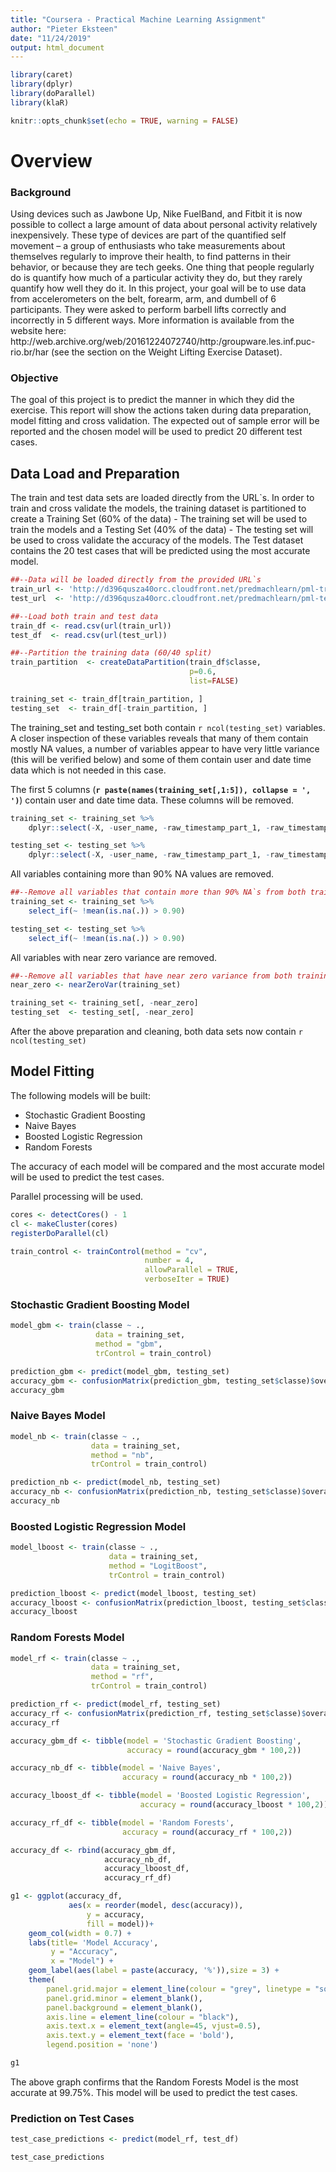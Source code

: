 ---
title: "Coursera - Practical Machine Learning Assignment"
author: "Pieter Eksteen"
date: "11/24/2019"
output: html_document
---

```{r setup, include=FALSE}

library(caret)
library(dplyr)
library(doParallel)
library(klaR)

knitr::opts_chunk$set(echo = TRUE, warning = FALSE)
```

# Overview

### Background

Using devices such as Jawbone Up, Nike FuelBand, and Fitbit it is now possible to collect a large amount of data about personal activity relatively inexpensively. These type of devices are part of the quantified self movement – a group of enthusiasts who take measurements about themselves regularly to improve their health, to find patterns in their behavior, or because they are tech geeks. One thing that people regularly do is quantify how much of a particular activity they do, but they rarely quantify how well they do it. In this project, your goal will be to use data from accelerometers on the belt, forearm, arm, and dumbell of 6 participants. They were asked to perform barbell lifts correctly and incorrectly in 5 different ways. More information is available from the website here: http://web.archive.org/web/20161224072740/http:/groupware.les.inf.puc-rio.br/har (see the section on the Weight Lifting Exercise Dataset).

### Objective

The goal of this project is to predict the manner in which they did the exercise. This report will show the actions taken during data preparation, model fitting and cross validation. The expected out of sample error will be reported and the chosen model will be used to predict 20 different test cases. 

## Data Load and Preparation

The train and test data sets are loaded directly from the URL`s. In order to train and cross validate the models, the training dataset is partitioned to create a Training Set (60% of the data) - The training set will be used to train the models and a Testing Set (40% of the data) - The testing set will be used to cross validate the accuracy of the models. The Test dataset contains the 20 test cases that will be predicted using the most accurate model.

```{r Load Data}
##--Data will be loaded directly from the provided URL`s
train_url <- 'http://d396qusza40orc.cloudfront.net/predmachlearn/pml-training.csv'
test_url  <- 'http://d396qusza40orc.cloudfront.net/predmachlearn/pml-testing.csv'

##--Load both train and test data
train_df <- read.csv(url(train_url))
test_df  <- read.csv(url(test_url))

##--Partition the training data (60/40 split) 
train_partition  <- createDataPartition(train_df$classe,
                                        p=0.6,
                                        list=FALSE)

training_set <- train_df[train_partition, ]
testing_set  <- train_df[-train_partition, ]

```

The training_set and testing_set both contain `r ncol(testing_set)` variables. A closer inspection of these variables reveals that many of them contain mostly NA values, a number of variables appear to have very little variance (this will be verified below) and some of them contain user and date time data which is not needed in this case.

The first 5 columns (**`r paste(names(training_set[,1:5]), collapse = ', ')`**) contain user and date time data. These columns will be removed.

```{r Remove User Data}

training_set <- training_set %>% 
    dplyr::select(-X, -user_name, -raw_timestamp_part_1, -raw_timestamp_part_2, -cvtd_timestamp)

testing_set <- testing_set %>% 
    dplyr::select(-X, -user_name, -raw_timestamp_part_1, -raw_timestamp_part_2, -cvtd_timestamp)

```

All variables containing more than 90% NA values are removed.

```{r Remove NA Variables}
##--Remove all variables that contain more than 90% NA`s from both training and test data
training_set <- training_set %>%
    select_if(~ !mean(is.na(.)) > 0.90)

testing_set <- testing_set %>%
    select_if(~ !mean(is.na(.)) > 0.90)

```

All variables with near zero variance are removed.

```{r Remove Near Zero Variance}
##--Remove all variables that have near zero variance from both training and test data
near_zero <- nearZeroVar(training_set)

training_set <- training_set[, -near_zero]
testing_set  <- testing_set[, -near_zero]

```

After the above preparation and cleaning, both data sets now contain `r ncol(testing_set)`

## Model Fitting

The following models will be built:

*  Stochastic Gradient Boosting
*  Naive Bayes
*  Boosted Logistic Regression
*  Random Forests

The accuracy of each model will be compared and the most accurate model will be used to predict the test cases.

Parallel processing will be used.

```{r Parallel Processing Config}

cores <- detectCores() - 1
cl <- makeCluster(cores)
registerDoParallel(cl)

```

```{r Train Control Config}

train_control <- trainControl(method = "cv",
                              number = 4,
                              allowParallel = TRUE,
                              verboseIter = TRUE)

```

### Stochastic Gradient Boosting Model

```{r Stochastic Gradient Boosting Model}

model_gbm <- train(classe ~ .,
                   data = training_set,
                   method = "gbm",
                   trControl = train_control)

prediction_gbm <- predict(model_gbm, testing_set)
accuracy_gbm <- confusionMatrix(prediction_gbm, testing_set$classe)$overall['Accuracy']
accuracy_gbm

```

### Naive Bayes Model

```{r Naive Bayes Model}

model_nb <- train(classe ~ .,
                  data = training_set,
                  method = "nb",
                  trControl = train_control)

prediction_nb <- predict(model_nb, testing_set)
accuracy_nb <- confusionMatrix(prediction_nb, testing_set$classe)$overall['Accuracy']
accuracy_nb

```

### Boosted Logistic Regression Model

```{r Boosted Logistic Regression Model}

model_lboost <- train(classe ~ .,
                      data = training_set,
                      method = "LogitBoost",
                      trControl = train_control)

prediction_lboost <- predict(model_lboost, testing_set)
accuracy_lboost <- confusionMatrix(prediction_lboost, testing_set$classe)$overall['Accuracy']
accuracy_lboost

```

### Random Forests Model

```{r Random Forests Model}

model_rf <- train(classe ~ .,
                  data = training_set,
                  method = "rf",
                  trControl = train_control)

prediction_rf <- predict(model_rf, testing_set)
accuracy_rf <- confusionMatrix(prediction_rf, testing_set$classe)$overall['Accuracy']
accuracy_rf

```

```{r Accuracy Plot}

accuracy_gbm_df <- tibble(model = 'Stochastic Gradient Boosting',
                          accuracy = round(accuracy_gbm * 100,2))

accuracy_nb_df <- tibble(model = 'Naive Bayes',
                         accuracy = round(accuracy_nb * 100,2))

accuracy_lboost_df <- tibble(model = 'Boosted Logistic Regression',
                             accuracy = round(accuracy_lboost * 100,2))

accuracy_rf_df <- tibble(model = 'Random Forests',
                         accuracy = round(accuracy_rf * 100,2))

accuracy_df <- rbind(accuracy_gbm_df,
                     accuracy_nb_df,
                     accuracy_lboost_df,
                     accuracy_rf_df)

g1 <- ggplot(accuracy_df,
             aes(x = reorder(model, desc(accuracy)),
                 y = accuracy,
                 fill = model))+
    geom_col(width = 0.7) +
    labs(title= 'Model Accuracy',
         y = "Accuracy",
         x = "Model") +
    geom_label(aes(label = paste(accuracy, '%')),size = 3) + 
    theme(
        panel.grid.major = element_line(colour = "grey", linetype = "solid"),
        panel.grid.minor = element_blank(),
        panel.background = element_blank(),
        axis.line = element_line(colour = "black"),
        axis.text.x = element_text(angle=45, vjust=0.5),
        axis.text.y = element_text(face = 'bold'),
        legend.position = 'none')

g1

```

The above graph confirms that the Random Forests Model is the most accurate at 99.75%. This model will be used to predict the test cases.

### Prediction on Test Cases

```{r Prediction - Test Cases}

test_case_predictions <- predict(model_rf, test_df)

test_case_predictions

```

